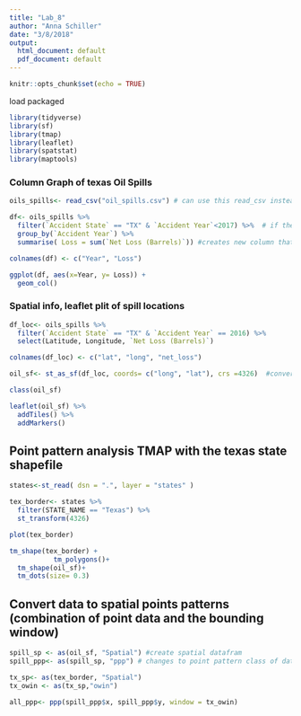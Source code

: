 ```yaml
---
title: "Lab_8"
author: "Anna Schiller"
date: "3/8/2018"
output:
  html_document: default
  pdf_document: default
---
```


```r
knitr::opts_chunk$set(echo = TRUE)
```


load packaged
```r
library(tidyverse)
library(sf)
library(tmap)
library(leaflet)
library(spatstat)
library(maptools)

```

### Column Graph of texas Oil Spills

```r

oils_spills<- read_csv("oil_spills.csv") # can use this read_csv instead of read.csv because we have downloaded tidyverse, this reads it as a table dF?

df<- oils_spills %>% 
  filter(`Accident State` == "TX" & `Accident Year`<2017) %>%  # if there's a space in your column
  group_by(`Accident Year`) %>% 
  summarise( Loss = sum(`Net Loss (Barrels)`)) #creates new column that summarizes

colnames(df) <- c("Year", "Loss")

ggplot(df, aes(x=Year, y= Loss)) +
  geom_col()

```
### Spatial info, leaflet plit of spill locations
```r

df_loc<- oils_spills %>% 
  filter(`Accident State` == "TX" & `Accident Year` == 2016) %>% 
  select(Latitude, Longitude, `Net Loss (Barrels)`)

colnames(df_loc) <- c("lat", "long", "net_loss")

oil_sf<- st_as_sf(df_loc, coords= c("long", "lat"), crs =4326)  #convert to simple features spatial data, can treat as dataframe but will retain spatial features

class(oil_sf)

leaflet(oil_sf) %>% 
  addTiles() %>% 
  addMarkers()


```

## Point pattern analysis TMAP with the texas state shapefile

```r

states<-st_read( dsn = ".", layer = "states" )

tex_border<- states %>% 
  filter(STATE_NAME == "Texas") %>% 
  st_transform(4326)

plot(tex_border)

tm_shape(tex_border) +
           tm_polygons()+
  tm_shape(oil_sf)+
  tm_dots(size= 0.3)

```

## Convert data to spatial points patterns (combination of point data and the bounding window)

```r

spill_sp <- as(oil_sf, "Spatial") #create spatial datafram
spill_ppp<- as(spill_sp, "ppp") # changes to point pattern class of data

tx_sp<- as(tex_border, "Spatial")
tx_owin <- as(tx_sp,"owin")

all_ppp<- ppp(spill_ppp$x, spill_ppp$y, window = tx_owin)
  
  
```

